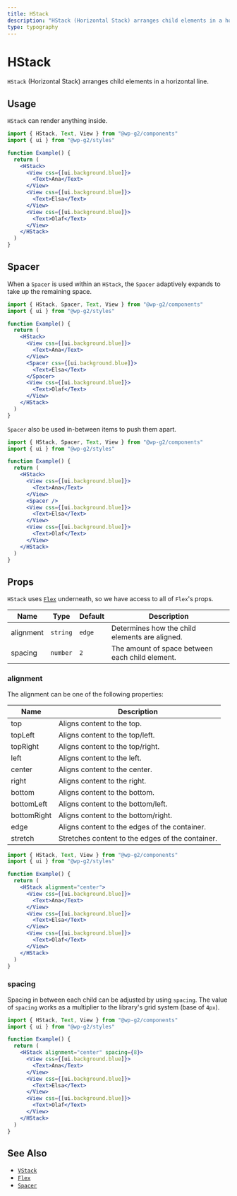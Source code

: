 ```yaml
---
title: HStack
description: "HStack (Horizontal Stack) arranges child elements in a horizontal line."
type: typography
---
```


# HStack

`HStack` (Horizontal Stack) arranges child elements in a horizontal line.

## Usage

`HStack` can render anything inside.

```jsx live
import { HStack, Text, View } from "@wp-g2/components"
import { ui } from "@wp-g2/styles"

function Example() {
  return (
    <HStack>
      <View css={[ui.background.blue]}>
        <Text>Ana</Text>
      </View>
      <View css={[ui.background.blue]}>
        <Text>Elsa</Text>
      </View>
      <View css={[ui.background.blue]}>
        <Text>Olaf</Text>
      </View>
    </HStack>
  )
}
```

## Spacer

When a `Spacer` is used within an `HStack`, the `Spacer` adaptively expands to take up the remaining space.

```jsx live
import { HStack, Spacer, Text, View } from "@wp-g2/components"
import { ui } from "@wp-g2/styles"

function Example() {
  return (
    <HStack>
      <View css={[ui.background.blue]}>
        <Text>Ana</Text>
      </View>
      <Spacer css={[ui.background.blue]}>
        <Text>Elsa</Text>
      </Spacer>
      <View css={[ui.background.blue]}>
        <Text>Olaf</Text>
      </View>
    </HStack>
  )
}
```

`Spacer` also be used in-between items to push them apart.

```jsx live
import { HStack, Spacer, Text, View } from "@wp-g2/components"
import { ui } from "@wp-g2/styles"

function Example() {
  return (
    <HStack>
      <View css={[ui.background.blue]}>
        <Text>Ana</Text>
      </View>
      <Spacer />
      <View css={[ui.background.blue]}>
        <Text>Elsa</Text>
      </View>
      <View css={[ui.background.blue]}>
        <Text>Olaf</Text>
      </View>
    </HStack>
  )
}
```

## Props

`HStack` uses [`Flex`](/components/flex/) underneath, so we have access to all of `Flex`'s props.

| Name      | Type     | Default | Description                                     |
| --------- | -------- | ------- | ----------------------------------------------- |
| alignment | `string` | `edge`  | Determines how the child elements are aligned.  |
| spacing   | `number` | `2`     | The amount of space between each child element. |

### alignment

The alignment can be one of the following properties:

| Name        | Description                                      |
| ----------- | ------------------------------------------------ |
| top         | Aligns content to the top.                       |
| topLeft     | Aligns content to the top/left.                  |
| topRight    | Aligns content to the top/right.                 |
| left        | Aligns content to the left.                      |
| center      | Aligns content to the center.                    |
| right       | Aligns content to the right.                     |
| bottom      | Aligns content to the bottom.                    |
| bottomLeft  | Aligns content to the bottom/left.               |
| bottomRight | Aligns content to the bottom/right.              |
| edge        | Aligns content to the edges of the container.    |
| stretch     | Stretches content to the edges of the container. |

```jsx live
import { HStack, Text, View } from "@wp-g2/components"
import { ui } from "@wp-g2/styles"

function Example() {
  return (
    <HStack alignment="center">
      <View css={[ui.background.blue]}>
        <Text>Ana</Text>
      </View>
      <View css={[ui.background.blue]}>
        <Text>Elsa</Text>
      </View>
      <View css={[ui.background.blue]}>
        <Text>Olaf</Text>
      </View>
    </HStack>
  )
}
```

### spacing

Spacing in between each child can be adjusted by using `spacing`. The value of `spacing` works as a multiplier to the library's grid system (base of `4px`).

```jsx live
import { HStack, Text, View } from "@wp-g2/components"
import { ui } from "@wp-g2/styles"

function Example() {
  return (
    <HStack alignment="center" spacing={8}>
      <View css={[ui.background.blue]}>
        <Text>Ana</Text>
      </View>
      <View css={[ui.background.blue]}>
        <Text>Elsa</Text>
      </View>
      <View css={[ui.background.blue]}>
        <Text>Olaf</Text>
      </View>
    </HStack>
  )
}
```

## See Also

- [`VStack`](/components/vstack/)
- [`Flex`](/components/flex/)
- [`Spacer`](/components/spacer/)
